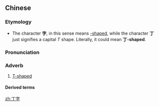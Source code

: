 ==Chinese==
{{zh-forms}}

===Etymology===
* The character '''字''', in this sense means [[-shaped]], while the character '''丁''' just signifies a capital ''T'' shape. Literally, it could mean '''丁-shaped'''.

===Pronunciation===
{{zh-pron
|m=dīngzì
|c=ding1 zi6
|cat=a
}}

===Adverb===
{{zh-adj}}

# [[T-shaped]]
#:: {{zh-x|三 匹 馬 丁字 兒 廝殺。戰 到 三 十 合，戰 不 倒 ^呂布。|The three horses had now formed a '''"T" shape''' as they fought. After fighting for thirty bouts, they were unable to bring down {{w|Lü Bu}}.|ref={{circa|1330–1400}} {{w|Luo Guanzhong}}, ''[[s:Romance of the Three Kingdoms/Chapter 5#32|Romance of the Three Kingdoms/Chapter 5]]''}}

====Derived terms====
{{zh-der|丁字步|丁字尺|丁字帶|丁字兒|丁字斧|丁字鋼|丁字腳|丁字街|丁字褲|丁字梁|丁字路|丁字路口|丁字毛|丁字鋪|丁字物|丁字線|丁字形|丁字形停止|丁字藥}}

[[zh:丁字]]